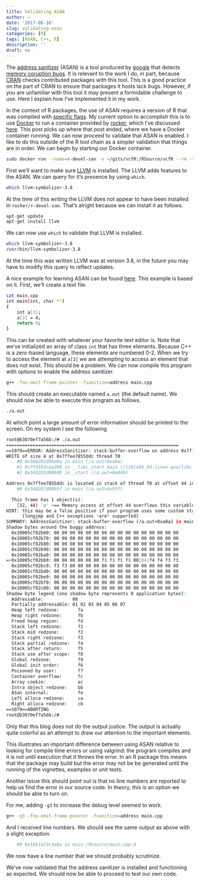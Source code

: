 ```yaml
---
title: Validating ASAN
author: ~
date: '2017-06-10'
slug: validating-asan
categories: [R]
tags: [ASAN, C++, R]
description: ''
draft: no
---
```



The [address sanitizer](https://github.com/google/sanitizers) (ASAN) is a tool produced by [google](https://github.com/google/sanitizers) that detects [memory coruption bugs](https://en.wikipedia.org/wiki/AddressSanitizer).
It is relevant to the work I do, in part, because [CRAN](https://cran.r-project.org/) checks contributed packages with this tool.
This is a good practice on the part of CRAN to ensure that packages it hosts lack bugs.
However, if you are unfamiliar with this tool it may present a formidable challenge to use.
Here I explain how I've implemented it in my work.


In the context of R packages, the use of ASAN requires a version of R that was compiled with [specific flags](https://cran.r-project.org/doc/manuals/r-release/R-exts.html#Using-Address-Sanitizer).
My current option to accomplish this is to use [Docker](https://www.docker.com/) to run a container provided by [rocker](https://hub.docker.com/u/rocker/), which I've discussed [here](../running-r-in-docker/).
This post picks up where that post ended, where we have a Docker container running.
We can now proceed to validate that ASAN is enabled.
I like to do this outside of the R tool chain as a simpler validation that things are in order.
We can begin by starting our Docker container.


```bash
sudo docker run --name=r-devel-san -v ~/gits/vcfR:/RSource/vcfR --rm -ti r-devel-san /bin/bash
```


First we'll want to make sure [LLVM](http://llvm.org/) is installed.
The LLVM adds features to the ASAN.
We can query for it's presence by using `which`.


```bash
which llvm-symbolizer-3.8
```


At the time of this writing the LLVM does not appear to have been installed in `rocker/r-devel-san`.
That's alright because we can install it as follows.


```r
apt-get update
apt-get install llvm
```


We can now use `which` to validate that LLVM is installed.


```bash
which llvm-symbolizer-3.8
/usr/bin/llvm-symbolizer-3.8
```


At the time this was written LLVM was at version 3.8, in the future you may have to modify this query to reflect updates.


A nice example for learning ASAN can be found [here](http://tsdgeos.blogspot.com/2014/03/asan-and-gcc-how-to-get-line-numbers-in.html).
This example is based on it.
First, we'll create a text file.


```bash
cat main.cpp 
int main(int, char **)
{
    int a[3];
    a[3] = 4;
    return 0;
}
```


This can be created with whatever your favorite text editor is.
Note that we've initialized an array of class `int` that has three elements.
Because C++ is a zero-based language, these elements are numbered 0-2.
When we try to access the element at `a[3]` we are attempting to access an element that does not exist.
This should be a problem.
We can now compile this program with options to enable the address sanitizer.


```bash
g++ -fno-omit-frame-pointer -fsanitize=address main.cpp
```


This should create an executable named `a.out` (the default name).
We should now be able to execute this program as follows.


```bash
./a.out
```


At which point a large amount of error information should be printed to the screen.
On my system I see the following.


```bash
root@b3070ef7a56b:/# ./a.out 
=================================================================
==1079==ERROR: AddressSanitizer: stack-buffer-overflow on address 0x7ffee7855ddc at pc 0x560201d98a0b bp 0x7ffee7855d90 sp 0x7ffee7855d88
WRITE of size 4 at 0x7ffee7855ddc thread T0
    #0 0x560201d98a0a in main (/a.out+0xa0a)
    #1 0x7fd35dcaa2b0 in __libc_start_main (/lib/x86_64-linux-gnu/libc.so.6+0x202b0)
    #2 0x560201d98849 in _start (/a.out+0x849)

Address 0x7ffee7855ddc is located in stack of thread T0 at offset 44 in frame
    #0 0x560201d9895f in main (/a.out+0x95f)

  This frame has 1 object(s):
    [32, 44) 'a' <== Memory access at offset 44 overflows this variable
HINT: this may be a false positive if your program uses some custom stack unwind mechanism or swapcontext
      (longjmp and C++ exceptions *are* supported)
SUMMARY: AddressSanitizer: stack-buffer-overflow (/a.out+0xa0a) in main
Shadow bytes around the buggy address:
  0x10005cf02b60: 00 00 00 00 00 00 00 00 00 00 00 00 00 00 00 00
  0x10005cf02b70: 00 00 00 00 00 00 00 00 00 00 00 00 00 00 00 00
  0x10005cf02b80: 00 00 00 00 00 00 00 00 00 00 00 00 00 00 00 00
  0x10005cf02b90: 00 00 00 00 00 00 00 00 00 00 00 00 00 00 00 00
  0x10005cf02ba0: 00 00 00 00 00 00 00 00 00 00 00 00 00 00 00 00
=>0x10005cf02bb0: 00 00 00 00 00 00 f1 f1 f1 f1 00[04]f4 f4 f3 f3
  0x10005cf02bc0: f3 f3 00 00 00 00 00 00 00 00 00 00 00 00 00 00
  0x10005cf02bd0: 00 00 00 00 00 00 00 00 00 00 00 00 00 00 00 00
  0x10005cf02be0: 00 00 00 00 00 00 00 00 00 00 00 00 00 00 00 00
  0x10005cf02bf0: 00 00 00 00 00 00 00 00 00 00 00 00 00 00 00 00
  0x10005cf02c00: 00 00 00 00 00 00 00 00 00 00 00 00 00 00 00 00
Shadow byte legend (one shadow byte represents 8 application bytes):
  Addressable:           00
  Partially addressable: 01 02 03 04 05 06 07 
  Heap left redzone:       fa
  Heap right redzone:      fb
  Freed heap region:       fd
  Stack left redzone:      f1
  Stack mid redzone:       f2
  Stack right redzone:     f3
  Stack partial redzone:   f4
  Stack after return:      f5
  Stack use after scope:   f8
  Global redzone:          f9
  Global init order:       f6
  Poisoned by user:        f7
  Container overflow:      fc
  Array cookie:            ac
  Intra object redzone:    bb
  ASan internal:           fe
  Left alloca redzone:     ca
  Right alloca redzone:    cb
==1079==ABORTING
root@b3070ef7a56b:/# 
```


Only that this blog does not do the output justice.
The output is actually quite colorful as an attempt to draw our attention to the important elements.



This illustrates an important difference between using ASAN relative to looking for compile time errors or using valgrind: the program compiles and it is not until execution that it throws the error.
In an R package this means that the package may build but the error may not be be generated until the running of the vignettes, examples or unit tests.

Another issue this should point out is that no line numbers are reported to help us find the error in our source code.
In theory, this is an option we should be able to turn on.


For me, adding `-g3` to increase the debug level seemed to work.

```bash
g++ -g3 -fno-omit-frame-pointer -fsanitize=address main.cpp
```

And I received line numbers.
We should see the same output as above with a slight exception.


```bash
    #0 0x55b1a72c3a0a in main /RSource/main.cpp:4
```


We now have a line number that we should probably scrutinize.


We've now validated that the address sanitizer is installed and functioning as expected.
We should now be able to proceed to test our own code.


